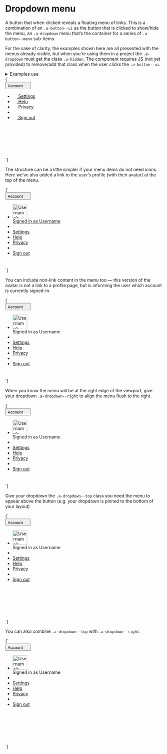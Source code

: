 
<Meta title="UI/Navigation/Dropdown menu" />

# Dropdown menu

A button that when clicked reveals a floating menu of links. This is a combination of an `.a-button--ui` as the button that is clicked to show/hide the menu, an `.a-dropdown` menu that’s the container for a series of `.a-button--menu` sub-items.

For the sake of clarity, the examples shown here are all presented with the menus already visible, but when you’re using them in a project the `.a-dropdown` must get the class `.u-hidden`. The component requires JS (not yet provided) to remove/add that class when the user clicks the `.a-button--ui`.

<details class="u-margin-xl--y">
  <summary class="u-h4 u-font--medium">Examples use</summary>
  <ul>
    <li><a href="/docs/atoms-button-base--button-element">a-button</a></li>
    <li><a href="/docs/atoms-button-ui--ui">a-button--ui</a></li>
    <li><a href="/docs/atoms-button-menu--menu">a-button--menu</a></li>
    <li><a href="/docs/atoms-dropdown--dropdown">a-dropdown</a></li>
    <li><a href="/docs/utilities-flex--flex">u-flex</a></li>
    <li><a href="/docs/utilities-box-alignment--items-center">u-items-center</a></li>
    <li><a href="/docs/atoms-icon--icon">a-icon</a></li>
    <li><a href="/docs/atoms-list-reset--list-reset">a-list-reset</a></li>
    <li><a href="/docs/utilities-typography--typography">u-h6</a></li>
    <li><a href="/docs/utilities-color--brand-1">u-fg</a></li>
    <li><a href="/docs/utilities-margin--margin-m">u-margin</a></li>
    <li><a href="/docs/utilities-overflow--overflow-y">u-overflow--y</a></li>
    <li><a href="/docs/utilities-padding--padding-m">u-padding</a></li>
    <li><a href="/docs/utilities-relative--relative">u-relative</a></li>
  </ul>
</details>

<Canvas>
  <Story name="Dropdown menu" inline={false} height="20rem">
    {`
      <div style="min-height:15rem;">
        <div class="u-relative">
          <button type="button" class="a-button a-button--ui u-h6" aria-controls="dropdown-1" aria-expanded="true">
            <span class="a-button__label">Account</span>
            <svg width="14" height="14" class="a-button__icon a-icon a-icon-m" aria-hidden="true" focusable="false" xmlns="http://www.w3.org/2000/svg" viewBox="0 0 100 100">
              <use xlink:href="${icons}#icon-caret-down"></use>
            </svg>
          </button>
          <ul class="a-dropdown u-overflow--y a-list-reset u-margin-s--top" aria-hidden="false" id="dropdown-1">
            <li>
              <a href="/" class="a-button a-button--menu u-h6">
                <svg width="14" height="14" class="a-button__icon a-icon a-icon-m" aria-hidden="true" focusable="false" xmlns="http://www.w3.org/2000/svg" viewBox="0 0 100 100">
                  <use xlink:href="${icons}#icon-plus"></use>
                </svg>
                <span class="a-button__label">Settings</span>
              </a>
            </li>
            <li>
              <a href="/" class="a-button a-button--menu u-h6">
                <svg width="14" height="14" class="a-button__icon a-icon a-icon-m" aria-hidden="true" focusable="false" xmlns="http://www.w3.org/2000/svg" viewBox="0 0 100 100">
                  <use xlink:href="${icons}#icon-plus"></use>
                </svg>
                <span class="a-button__label">Help</span>
              </a>
            </li>
            <li>
              <a href="/" class="a-button a-button--menu u-h6">
                <svg width="14" height="14" class="a-button__icon a-icon a-icon-m" aria-hidden="true" focusable="false" xmlns="http://www.w3.org/2000/svg" viewBox="0 0 100 100">
                  <use xlink:href="${icons}#icon-plus"></use>
                </svg>
                <span class="a-button__label">Privacy</span>
              </a>
            </li>
            <li role="separator"></li>
            <li>
              <a href="/" class="a-button a-button--menu u-h6">
                <svg width="14" height="14" class="a-button__icon a-icon a-icon-m" aria-hidden="true" focusable="false" xmlns="http://www.w3.org/2000/svg" viewBox="0 0 100 100">
                  <use xlink:href="${icons}#icon-plus"></use>
                </svg>
                <span class="a-button__label">Sign out</span>
              </a>
            </li>
          </ul>
        </div>
      </div>
    `}
  </Story>
</Canvas>

The structure can be a little simpler if your menu items do not need icons. Here we’ve also added a link to the user’s profile (with their avatar) at the top of the menu.

<Canvas>
  <Story name="Dropdown with avatar user-profile link" inline={false} height="20rem">
    {`
      <div style="min-height:15rem;">
        <div class="u-relative">
          <button type="button" class="a-button a-button--ui u-h6" aria-controls="dropdown-2" aria-expanded="true">
            <span class="a-button__label">Account</span>
            <svg width="14" height="14" class="a-button__icon a-icon a-icon-m" aria-hidden="true" focusable="false" xmlns="http://www.w3.org/2000/svg" viewBox="0 0 100 100">
              <use xlink:href="${icons}#icon-caret-down"></use>
            </svg>
          </button>
          <ul class="a-dropdown u-overflow--y a-list-reset u-margin-s--top" aria-hidden="false" id="dropdown-2">
            <li>
              <a href="/" class="a-button a-button--menu u-h6">
                <div class="a-button__avatar a-avatar a-avatar--l u-flex__shrink-0 u-flex u-items-center">
                  <img src="https://placekitten.com/100/100" width="46" height="46" alt="Username’s avatar" />
                </div>
                <div class="a-button__label u-flex u-flex--col u-items-start">
                  <span>Signed in as</span>
                  <span>Username</span>
                </div>
              </a>
            </li>
            <li role="separator"></li>
            <li>
              <a href="/" class="a-button a-button--menu u-h6">
                Settings
              </a>
            </li>
            <li>
              <a href="/" class="a-button a-button--menu u-h6">
                Help
              </a>
            </li>
            <li>
              <a href="/" class="a-button a-button--menu u-h6">
                Privacy
              </a>
            </li>
            <li role="separator"></li>
            <li>
              <a href="/" class="a-button a-button--menu u-h6">
                Sign out
              </a>
            </li>
          </ul>
        </div>
      </div>
    `}
  </Story>
</Canvas>

You can include non-link content in the menu too — this version of the avatar is not a link to a profile page, but is informing the user which account is currently signed-in.

<Canvas>
  <Story name="Dropdown with non-button/link content" inline={false} height="20rem">
    {`
      <div style="min-height:15rem;">
        <div class="u-relative">
          <button type="button" class="a-button a-button--ui u-h6" aria-controls="dropdown-3" aria-expanded="true">
            <span class="a-button__label">Account</span>
            <svg width="14" height="14" class="a-button__icon a-icon a-icon-m" aria-hidden="true" focusable="false" xmlns="http://www.w3.org/2000/svg" viewBox="0 0 100 100">
              <use xlink:href="${icons}#icon-caret-down"></use>
            </svg>
          </button>
          <ul class="a-dropdown u-overflow--y a-list-reset u-margin-s--top" aria-hidden="false" id="dropdown-3">
            <li>
              <div class="u-padding-xs--top u-padding-xs--bottom u-padding-s--left u-padding-s--right u-flex u-items-center u-h6 u-line-height--min">
                <div class="a-avatar a-avatar--l u-flex__shrink-0 u-flex u-items-center u-margin-s--right">
                  <img src="https://placekitten.com/100/100" width="46" height="46" alt="Username’s avatar" />
                </div>
                <div class="u-flex__shrink-0 u-flex u-flex--col u-items-start">
                  <span class="u-fg--gray-40">Signed in as</span>
                  <span>Username</span>
                </div>
              </div>
            </li>
            <li role="separator"></li>
            <li>
              <a href="/" class="a-button a-button--menu u-h6">
                Settings
              </a>
            </li>
            <li>
              <a href="/" class="a-button a-button--menu u-h6">
                Help
              </a>
            </li>
            <li>
              <a href="/" class="a-button a-button--menu u-h6">
                Privacy
              </a>
            </li>
            <li role="separator"></li>
            <li>
              <a href="/" class="a-button a-button--menu u-h6">
                Sign out
              </a>
            </li>
          </ul>
        </div>
      </div>
    `}
  </Story>
</Canvas>

When you know the menu will be at the right edge of the viewport, give your dropdown `.a-dropdown--right` to align the menu flush to the right.

<Canvas>
  <Story name="Dropdown, right-aligned" inline={false} height="20rem">
    {`
      <div style="height: 15rem">
        <div class="u-relative u-flex u-justify-end">
          <button type="button" class="a-button a-button--ui u-h6" aria-controls="dropdown-3" aria-expanded="true">
            <span class="a-button__label">Account</span>
            <svg width="14" height="14" class="a-button__icon a-icon a-icon-m" aria-hidden="true" focusable="false" xmlns="http://www.w3.org/2000/svg" viewBox="0 0 100 100">
              <use xlink:href="${icons}#icon-caret-down"></use>
            </svg>
          </button>
          <ul class="a-dropdown a-dropdown--right u-overflow--y a-list-reset u-margin-s--top" aria-hidden="false" id="dropdown-3">
            <li>
              <div class="u-padding-xs--top u-padding-xs--bottom u-padding-s--left u-padding-s--right u-flex u-items-center u-h6 u-line-height--min">
                <div class="a-avatar a-avatar--l u-flex__shrink-0 u-flex u-items-center u-margin-s--right">
                  <img src="https://placekitten.com/100/100" width="46" height="46" alt="Username’s avatar" />
                </div>
                <div class="u-flex__shrink-0 u-flex u-flex--col u-items-start">
                  <span class="u-fg--gray-40">Signed in as</span>
                  <span>Username</span>
                </div>
              </div>
            </li>
            <li role="separator"></li>
            <li>
              <a href="/" class="a-button a-button--menu u-h6">
                Settings
              </a>
            </li>
            <li>
              <a href="/" class="a-button a-button--menu u-h6">
                Help
              </a>
            </li>
            <li>
              <a href="/" class="a-button a-button--menu u-h6">
                Privacy
              </a>
            </li>
            <li role="separator"></li>
            <li>
              <a href="/" class="a-button a-button--menu u-h6">
                Sign out
              </a>
            </li>
          </ul>
        </div>
      </div>
    `}
  </Story>
</Canvas>

Give your dropdown the `.a-dropdown--top` class you need the menu to appear above the button (e.g. your dropdown is pinned to the bottom of your layout)

<Canvas>
  <Story name="Dropdown, top-aligned" inline={false} height="20rem">
    {`
      <div style="height: 20rem" class="u-flex u-flex--col">
        <div class="u-flex__grow-1"></div>
        <div class="u-relative">
          <button type="button" class="a-button a-button--ui u-h6" aria-controls="dropdown-3" aria-expanded="true">
            <span class="a-button__label">Account</span>
            <svg width="14" height="14" class="a-button__icon a-icon a-icon-m" aria-hidden="true" focusable="false" xmlns="http://www.w3.org/2000/svg" viewBox="0 0 100 100">
              <use xlink:href="${icons}#icon-caret-down"></use>
            </svg>
          </button>
          <ul class="a-dropdown a-dropdown--top u-overflow--y a-list-reset u-margin-s--bottom" aria-hidden="false" id="dropdown-3">
            <li>
              <div class="u-padding-xs--top u-padding-xs--bottom u-padding-s--left u-padding-s--right u-flex u-items-center u-h6 u-line-height--min">
                <div class="a-avatar a-avatar--l u-flex__shrink-0 u-flex u-items-center u-margin-s--right">
                  <img src="https://placekitten.com/100/100" width="46" height="46" alt="Username’s avatar" />
                </div>
                <div class="u-flex__shrink-0 u-flex u-flex--col u-items-start">
                  <span class="u-fg--gray-40">Signed in as</span>
                  <span>Username</span>
                </div>
              </div>
            </li>
            <li role="separator"></li>
            <li>
              <a href="/" class="a-button a-button--menu u-h6">
                Settings
              </a>
            </li>
            <li>
              <a href="/" class="a-button a-button--menu u-h6">
                Help
              </a>
            </li>
            <li>
              <a href="/" class="a-button a-button--menu u-h6">
                Privacy
              </a>
            </li>
            <li role="separator"></li>
            <li>
              <a href="/" class="a-button a-button--menu u-h6">
                Sign out
              </a>
            </li>
          </ul>
        </div>
      </div>
    `}
  </Story>
</Canvas>

You can also combine `.a-dropdown--top` with `.a-dropdown--right`:

<Canvas>
  <Story name="Dropdown, top-right aligned" inline={false} height="20rem">
    {`
      <div style="height: 20rem" class="u-flex u-flex--col">
        <div class="u-flex__grow-1"></div>
        <div class="u-relative u-flex u-justify-end">
          <button type="button" class="a-button a-button--ui u-h6" aria-controls="dropdown-3" aria-expanded="true">
            <span class="a-button__label">Account</span>
            <svg width="14" height="14" class="a-button__icon a-icon a-icon-m" aria-hidden="true" focusable="false" xmlns="http://www.w3.org/2000/svg" viewBox="0 0 100 100">
              <use xlink:href="${icons}#icon-caret-down"></use>
            </svg>
          </button>
          <ul class="a-dropdown a-dropdown--top a-dropdown--right u-overflow--y a-list-reset u-margin-s--bottom" aria-hidden="false" id="dropdown-3">
            <li>
              <div class="u-padding-xs--top u-padding-xs--bottom u-padding-s--left u-padding-s--right u-flex u-items-center u-h6 u-line-height--min">
                <div class="a-avatar a-avatar--l u-flex__shrink-0 u-flex u-items-center u-margin-s--right">
                  <img src="https://placekitten.com/100/100" width="46" height="46" alt="Username’s avatar" />
                </div>
                <div class="u-flex__shrink-0 u-flex u-flex--col u-items-start">
                  <span class="u-fg--gray-40">Signed in as</span>
                  <span>Username</span>
                </div>
              </div>
            </li>
            <li role="separator"></li>
            <li>
              <a href="/" class="a-button a-button--menu u-h6">
                Settings
              </a>
            </li>
            <li>
              <a href="/" class="a-button a-button--menu u-h6">
                Help
              </a>
            </li>
            <li>
              <a href="/" class="a-button a-button--menu u-h6">
                Privacy
              </a>
            </li>
            <li role="separator"></li>
            <li>
              <a href="/" class="a-button a-button--menu u-h6">
                Sign out
              </a>
            </li>
          </ul>
        </div>
      </div>
    `}
  </Story>
</Canvas>

